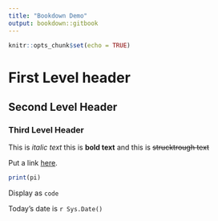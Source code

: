 ```yaml
---
title: "Bookdown Demo"
output: bookdown::gitbook
---
```


```r
knitr::opts_chunk$set(echo = TRUE)
```

# First Level header

## Second Level Header

### Third Level Header

This is _italic text_ this is **bold text** and this is ~~strucktrough text~~

Put a link [here](http://www.rstudio.com).

```r
print(pi)
```

Display as `code`

Today's date is `r Sys.Date()`

